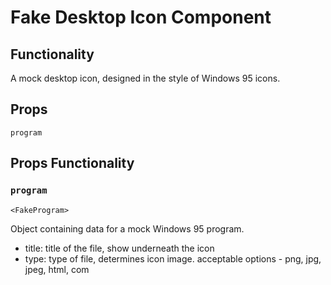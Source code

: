 # Fake Desktop Icon Component

## Functionality
A mock desktop icon, designed in the style of Windows 95 icons.

## Props
`program`

## Props Functionality
### `program`
`<FakeProgram>`

Object containing data for a mock Windows 95 program.
- title: title of the file, show underneath the icon
- type: type of file, determines icon image. acceptable options - png, jpg, jpeg, html, com